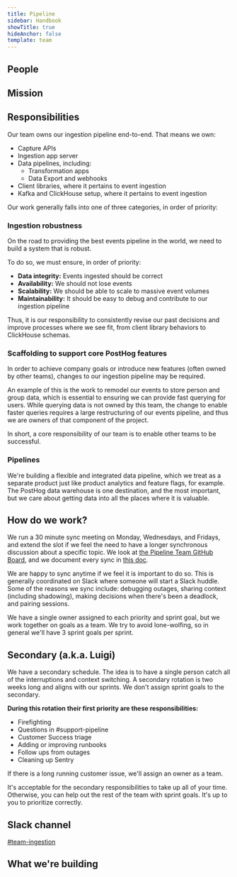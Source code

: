 ```yaml
---
title: Pipeline
sidebar: Handbook
showTitle: true
hideAnchor: false
template: team
---
```


<TeamUpdate />

## People

<TeamMembers />

## Mission

<Mission />

<Objectives />

## Responsibilities

Our team owns our ingestion pipeline end-to-end. That means we own:
- Capture APIs
- Ingestion app server
- Data pipelines, including:
  - Transformation apps
  - Data Export and webhooks
- Client libraries, where it pertains to event ingestion
- Kafka and ClickHouse setup, where it pertains to event ingestion

Our work generally falls into one of three categories, in order of priority:

### Ingestion robustness

On the road to providing the best events pipeline in the world, we need to build a system that is robust. 

To do so, we must ensure, in order of priority:

- **Data integrity:** Events ingested should be correct
- **Availability:** We should not lose events
- **Scalability:** We should be able to scale to massive event volumes
- **Maintainability:** It should be easy to debug and contribute to our ingestion pipeline

Thus, it is our responsibility to consistently revise our past decisions and improve processes where we see fit, from client library behaviors to ClickHouse schemas.

### Scaffolding to support core PostHog features

In order to achieve company goals or introduce new features (often owned by other teams), changes to our ingestion pipeline may be required.

An example of this is the work to remodel our events to store person and group data, which is essential to ensuring we can provide fast querying for users. While querying data is not owned by this team, the change to enable faster queries requires a large restructuring of our events pipeline, and thus we are owners of that component of the project.

In short, a core responsibility of our team is to enable other teams to be successful.

### Pipelines

We're building a flexible and integrated data pipeline, which we treat as a separate product just like product analytics and feature flags, for example. The PostHog data warehouse is one destination, and the most important, but we care about getting data into all the places where it is valuable.

## How do we work?

We run a 30 minute sync meeting on Monday, Wednesdays, and Fridays, and extend the slot if we feel the need to have a longer synchronous discussion about a specific topic. We look at [the Pipeline Team GitHub Board](https://github.com/orgs/PostHog/projects/46/views/1), and we document every sync in [this doc](https://docs.google.com/document/d/1iHeef4lWQ4rSBXmaM6A9_GHmARXax7If4B0duo8gFSE/edit?usp=sharing).

We are happy to sync anytime if we feel it is important to do so. This is generally coordinated on Slack where someone will start a Slack huddle. Some of the reasons we sync include: debugging outages, sharing context (including shadowing), making decisions when there's been a deadlock, and pairing sessions.

We have a single owner assigned to each priority and sprint goal, but we work together on goals as a team. We try to avoid lone-wolfing, so in general we'll have 3 sprint goals per sprint.

## Secondary (a.k.a. Luigi)

We have a secondary schedule. The idea is to have a single person catch all of the interruptions and context switching. A secondary rotation is two weeks long and aligns with our sprints. We don't assign sprint goals to the secondary.

**During this rotation their first priority are these responsibilities:**
- Firefighting
- Questions in #support-pipeline
- Customer Success triage
- Adding or improving runbooks
- Follow ups from outages
- Cleaning up Sentry

If there is a long running customer issue, we'll assign an owner as a team.

It's acceptable for the secondary responsibilities to take up all of your time. Otherwise, you can help out the rest of the team with sprint goals. It's up to you to prioritize correctly.


## Slack channel

[#team-ingestion](https://posthog.slack.com/messages/team-ingestion)

## What we're building

<TeamRoadmap />
